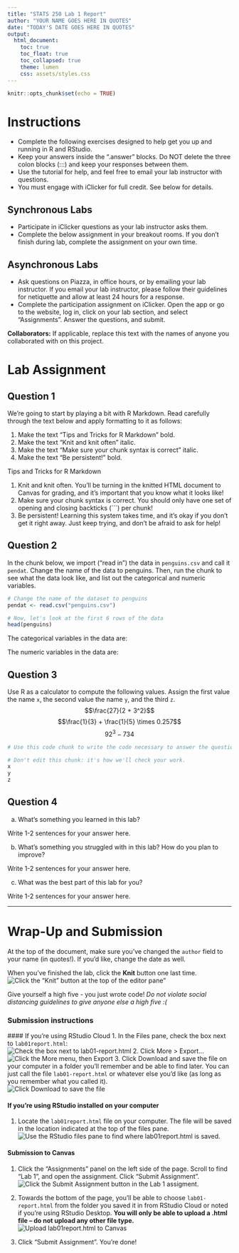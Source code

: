```yaml
---
title: "STATS 250 Lab 1 Report"
author: "YOUR NAME GOES HERE IN QUOTES"
date: "TODAY'S DATE GOES HERE IN QUOTES"
output:
  html_document:
    toc: true
    toc_float: true
    toc_collapsed: true
    theme: lumen
    css: assets/styles.css
---
```


```r
knitr::opts_chunk$set(echo = TRUE)
```

# Instructions

- Complete the following exercises designed to help get you up and running in R and RStudio.
- Keep your answers inside the ".answer" blocks. Do NOT delete the three colon blocks (:::) and keep your responses between them. 
- Use the tutorial for help, and feel free to email your lab instructor with questions.
- You must engage with iClicker for full credit. See below for details.

## Synchronous Labs

- Participate in iClicker questions as your lab instructor asks them.
- Complete the below assignment in your breakout rooms. If you don't finish during lab, complete the assignment on your own time.

## Asynchronous Labs

- Ask questions on Piazza, in office hours, or by emailing your lab instructor. If you email your lab instructor, please follow their guidelines for netiquette and allow at least 24 hours for a response.
- Complete the participation assignment on iClicker. Open the app or go to the website, log in, click on your lab section, and select "Assignments". Answer the questions, and submit.

**Collaborators:** If applicable, replace this text with the names of anyone you collaborated with on this project.

# Lab Assignment

## Question 1

:::{.question}
We're going to start by playing a bit with R Markdown. Read carefully through the text below and apply formatting to it as follows:

1. Make the text "Tips and Tricks for R Markdown" bold.
2. Make the text "Knit and knit often" italic.
3. Make the text "Make sure your chunk syntax is correct" italic.
4. Make the text "Be persistent!" bold.
:::

:::{.answer}
Tips and Tricks for R Markdown

1. Knit and knit often. You'll be turning in the knitted HTML document to Canvas for grading, and it's important that you know what it looks like!
2. Make sure your chunk syntax is correct. You should only have one set of opening and closing backticks (```) per chunk!
3. Be persistent! Learning this system takes time, and it's okay if you don't get it right away. Just keep trying, and don't be afraid to ask for help!
:::


## Question 2

:::{.question}
In the chunk below, we import ("read in") the data in `penguins.csv` and call it `pendat`. Change the name of the data to penguins. Then, run the chunk to see what the data look like, and list out the categorical and numeric variables.
:::

:::{.answer}
```r
# Change the name of the dataset to penguins
pendat <- read.csv("penguins.csv")

# Now, let's look at the first 6 rows of the data
head(penguins)
```

The categorical variables in the data are:

The numeric variables in the data are: 

:::


## Question 3

:::{.question}
Use R as a calculator to compute the following values. Assign the first value the name `x`, the second value the name `y`, and the third `z`.
$$\frac{27}{2 + 3^2}$$
$$\frac{1}{3} + \frac{1}{5} \times 0.257$$
$$92^3 - 734$$
:::


:::{.answer}
```r
# Use this code chunk to write the code necessary to answer the question. Do not start your code on this line, and do not start your code with # (this is a comment, R will ignore it).

```

```r
# Don't edit this chunk: it's how we'll check your work.
x
y
z
```
:::

## Question 4

:::{.question}
(a) What's something you learned in this lab?
:::

:::{.answer}
Write 1-2 sentences for your answer here.
:::

:::{.question}
(b) What's something you struggled with in this lab? How do you plan to improve?
:::

:::{.answer}
Write 1-2 sentences for your answer here.
:::

:::{.question}
(c) What was the best part of this lab for you?
:::

:::{.answer}
Write 1-2 sentences for your answer here.
:::




<hr />
# Wrap-Up and Submission

At the top of the document, make sure you've changed the `author` field to your name (in quotes!). If you'd like, change the date as well.

When you've finished the lab, click the **Knit** button one last time.<br />
![Click the "Knit" button at the top of the editor pane"](assets/images/knit-button.jpg)

Give yourself a high five - you just wrote code! *Do not violate social distancing guidelines to give anyone else a high five :(*

### Submission instructions
<!-- This is a comment and will not show up in your document. Note that the
numbering here is all 1's. This will automatically be converted to 1, 2, etc.
when you knit the document; writing all 1's makes it so you don't have to
constantly update the numbering when you move things around in editing! -->

  #### If you're using RStudio Cloud
  1. In the Files pane, check the box next to `lab01report.html`: </br>
  ![Check the box next to `lab01-report.html`](assets/images/html-checkbox.jpg)
2. Click More > Export... </br>
  ![Click the More menu, then Export](assets/images/html-export.jpg)
3. Click Download and save the file on your computer in a folder you'll remember and be able to find later. You can just call the file `lab01-report.html` or whatever else you'd like (as  long as you remember what you called it). </br>
  ![Click Download to save the file](assets/images/html-download-button.jpg)

#### If you're using RStudio installed on your computer
1. Locate the `lab01report.html` file on your computer. The file will be saved in the location indicated at the top of the files pane. <br>
  ![Use the RStudio files pane to find where `lab01report.html` is saved.](assets/images/desktop-filepath.jpg)

#### Submission to Canvas

1. Click the "Assignments" panel on the left side of the page. Scroll to find "Lab 1", and open the assignment. Click "Submit Assignment". <br />
  ![Click the Submit Assignment button in the Lab 1 assigment.](assets/images/canvas-lab1.jpg)

2. Towards the bottom of the page, you'll be able to choose `lab01-report.html` from the folder you saved it in from RStudio Cloud or noted if you're using RStudio Desktop. **You will only be able to upload a .html file -- do not upload any other file type.** <br />
  ![Upload lab01report.html to Canvas](assets/images/canvas-file-upload.jpg)
3. Click "Submit Assignment". You're done!
